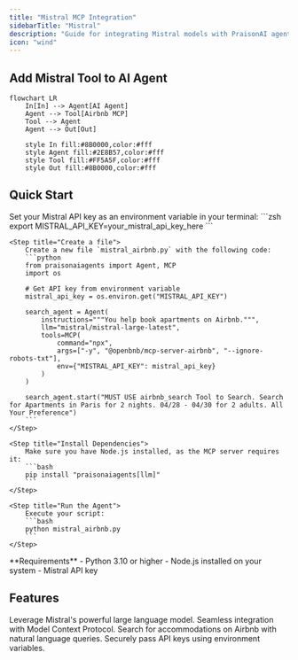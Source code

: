 ```yaml
---
title: "Mistral MCP Integration"
sidebarTitle: "Mistral"
description: "Guide for integrating Mistral models with PraisonAI agents using MCP"
icon: "wind"
---
```


## Add Mistral Tool to AI Agent

```mermaid
flowchart LR
    In[In] --> Agent[AI Agent]
    Agent --> Tool[Airbnb MCP]
    Tool --> Agent
    Agent --> Out[Out]
    
    style In fill:#8B0000,color:#fff
    style Agent fill:#2E8B57,color:#fff
    style Tool fill:#FF5A5F,color:#fff
    style Out fill:#8B0000,color:#fff
```

## Quick Start

<Steps>
    <Step title="Set API Key">
        Set your Mistral API key as an environment variable in your terminal:
        ```zsh
        export MISTRAL_API_KEY=your_mistral_api_key_here
        ```
    </Step>

    <Step title="Create a file">
        Create a new file `mistral_airbnb.py` with the following code:
        ```python
        from praisonaiagents import Agent, MCP
        import os

        # Get API key from environment variable
        mistral_api_key = os.environ.get("MISTRAL_API_KEY")

        search_agent = Agent(
            instructions="""You help book apartments on Airbnb.""",
            llm="mistral/mistral-large-latest",
            tools=MCP(
                command="npx",
                args=["-y", "@openbnb/mcp-server-airbnb", "--ignore-robots-txt"],
                env={"MISTRAL_API_KEY": mistral_api_key}
            )
        )

        search_agent.start("MUST USE airbnb_search Tool to Search. Search for Apartments in Paris for 2 nights. 04/28 - 04/30 for 2 adults. All Your Preference")
        ```
    </Step>

    <Step title="Install Dependencies">
        Make sure you have Node.js installed, as the MCP server requires it:
        ```bash
        pip install "praisonaiagents[llm]"
        ```
    </Step>

    <Step title="Run the Agent">
        Execute your script:
        ```bash
        python mistral_airbnb.py
        ```
    </Step>
</Steps>

<Note>
  **Requirements**
  - Python 3.10 or higher
  - Node.js installed on your system
  - Mistral API key
</Note>

## Features

<CardGroup cols={2}>
  <Card title="Mistral Large" icon="brain">
    Leverage Mistral's powerful large language model.
  </Card>
  <Card title="MCP Integration" icon="plug">
    Seamless integration with Model Context Protocol.
  </Card>
  <Card title="Airbnb Search" icon="hotel">
    Search for accommodations on Airbnb with natural language queries.
  </Card>
  <Card title="Environment Variables" icon="key">
    Securely pass API keys using environment variables.
  </Card>
</CardGroup>
